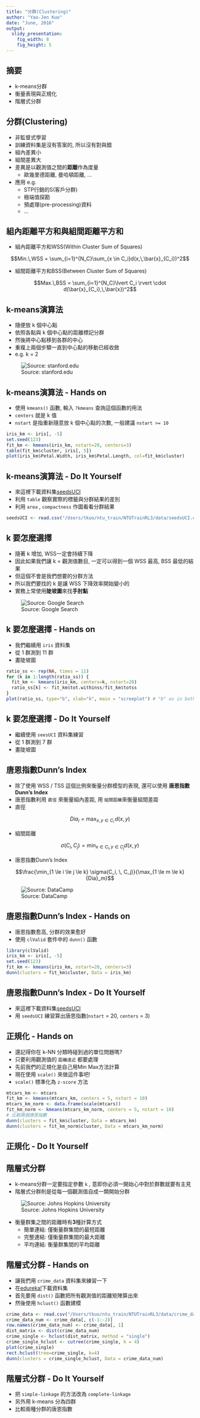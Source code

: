 ```yaml
---
title: "分群(Clustering)"
author: "Yao-Jen Kuo"
date: "June, 2016"
output:
  slidy_presentation:
    fig_width: 8
    fig_height: 5
---
```


## 摘要

* k-means分群
* 衡量表現與正規化
* 階層式分群

## 分群(Clustering)

* 非監督式學習
* 訓練資料集是沒有答案的, 所以沒有對與錯
* 組內差異小
* 組間差異大
* 差異是以觀測值之間的**距離**作為度量
    * 歐幾里德距離, 曼哈頓距離, ...
* 應用 e.g.
    * STP行銷的S(客戶分群)
    * 極端值探勘
    * 預處理(pre-processing)資料
    * ...

## 組內距離平方和與組間距離平方和

* 組內距離平方和WSS(Within Cluster Sum of Squares)

$$Min.\,WSS = \sum_{i=1}^{N_C}\sum_{x \in C_i}d(x,\,\bar{x}_{C_i})^2$$

* 組間距離平方和BSS(Between Cluster Sum of Squares)

$$Max.\,BSS = \sum_{i=1}^{N_C}\lvert C_i \rvert \cdot d(\bar{x}_{C_i},\,\bar{x})^2$$

## k-means演算法

* 隨便放 k 個中心點
* 依照各點與 k 個中心點的距離標記分群
* 然後將中心點移到各群的中心
* 重複上兩個步驟一直到中心點的移動已經收斂
* e.g. k = 2

![Source: stanford.edu](images/kmeansViz.png)

## k-means演算法 - Hands on

* 使用 `kmeans()` 函數, 輸入 `?kmeans` 查詢這個函數的用法
* `centers` 就是 k 值
* `nstart` 是指重新隨意放 k 個中心點的次數, 一般建議 `nstart >= 10`

```r
iris_km <- iris[, -5]
set.seed(123)
fit_km <- kmeans(iris_km, nstart=20, centers=3)
table(fit_km$cluster, iris[, 5])
plot(iris_km$Petal.Width, iris_km$Petal.Length, col=fit_km$cluster)
```

## k-means演算法 - Do It Yourself

* 來這裡下載資料集[seedsUCI](https://archive.ics.uci.edu/ml/datasets/seeds)
* 利用 `table` 觀察實際的標籤與分群結果的差別
* 利用 `area` , `compactness` 作圖看看分群結果

```r
seedsUCI <- read.csv("/Users/tkuo/ntu_train/NTUTrainRL3/data/seedsUCI.csv", header = FALSE, col.names = c("area", "perimeter", "compactness", "length", "width", "asymmetry", "grooveLength", "type"))
```

## k 要怎麼選擇

* 隨著 k 增加, WSS一定會持續下降
* 因此如果我們讓 k = 觀測值數目, 一定可以得到一個 WSS 最高, BSS 最低的結果
* 但這個不會是我們想要的分群方法
* 所以我們要找的 k 是讓 WSS 下降效率開始變小的
* 實務上常使用**陡坡圖**來找**手肘點**

![Source: Google Search](images/screePlot.png)

## k 要怎麼選擇 - Hands on

* 我們繼續用 `iris` 資料集
* 從 1 群測到 11 群
* 畫陡坡圖

```r
ratio_ss <- rep(NA, times = 11)
for (k in 1:length(ratio_ss)) {
  fit_km <- kmeans(iris_km, centers=k, nstart=20)
  ratio_ss[k] <- fit_km$tot.withinss/fit_km$totss
}
plot(ratio_ss, type="b", xlab="k", main = "screeplot") # "b" as in both
```

## k 要怎麼選擇 - Do It Yourself

* 繼續使用 `seesUCI` 資料集練習
* 從 1 群測到 7 群
* 畫陡坡圖

## 唐恩指數Dunn's Index

* 除了使用 WSS / TSS 這個比例來衡量分群模型的表現, 還可以使用 **唐恩指數Dunn's Index**
* 唐恩指數利用 `直徑` 來衡量組內差距, 用 `組間距離`來衡量組間差距
* 直徑

$${Dia}_i = \max_{x,y \in C_i}\,d(x,y)$$

* 組間距離

$$\sigma (C_i,\,C_j) = \min_{x \in C_i, y \in C_j}d(x, \, y)$$

* 唐恩指數Dunn's Index

$$\frac{\min_{1 \le i \le j \le k} \sigma(C_i, \, C_j)}{\max_{1 \le m \le k}{Dia}_m}$$

![Source: DataCamp](images/dunn.png)

## 唐恩指數Dunn's Index - Hands on

* 唐恩指數愈高, 分群的效果愈好
* 使用 `clValid` 套件中的 `dunn()` 函數

```r
library(clValid)
iris_km <- iris[, -5]
set.seed(123)
fit_km <- kmeans(iris_km, nstart=20, centers=3)
dunn(clusters = fit_km$cluster, Data = iris_km)
```

## 唐恩指數Dunn's Index - Do It Yourself

* 來這裡下載資料集[seedsUCI](https://archive.ics.uci.edu/ml/datasets/seeds)
* 用 `seedsUCI` 練習算出唐恩指數(`nstart` = 20, `centers` = 3)

## 正規化 - Hands on

* 還記得你在 k-NN 分類時碰到過的單位問題嗎?
* 只要利用觀測值的 `距離遠近` 都要處理
* 先前我們的正規化是自己用Min Max方法計算
* 現在使用 `scale()` 來做這件事吧!
* `scale()` 標準化為 `z-score` 方法

```r
mtcars_km <- mtcars
fit_km <- kmeans(mtcars_km, centers = 5, nstart = 10)
mtcars_km_norm <- data.frame(scale(mtcars))
fit_km_norm <- kmeans(mtcars_km_norm, centers = 5, nstart = 10)
# 比較兩個唐恩指數
dunn(clusters = fit_km$cluster, Data = mtcars_km)
dunn(clusters = fit_km_norm$cluster, Data = mtcars_km_norm)
```

## 正規化 - Do It Yourself

## 階層式分群

* k-means分群一定要指定參數 `k` , 意即你必須一開始心中對於群數就要有主見
* 階層式分群則是從每一個觀測值自成一類開始分群

![Source: Johns Hopkins University](/images/hclust.png)

* 衡量群集之間的距離時有**3**種計算方式
    * 簡單連結: 僅衡量群集間的最短距離
    * 完整連結: 僅衡量群集間的最大距離
    * 平均連結: 衡量群集間的平均距離

## 階層式分群 - Hands on

* 讓我們用 `crime_data` 資料集來練習一下
* 在[edureka!](http://www.edureka.co/blog/implementing-kmeans-clustering-on-the-crime-dataset/)下載資料集
* 首先要用 `dist()` 函數把所有觀測值的距離矩陣算出來
* 然後使用 `hclust()` 函數建模

```r
crime_data <- read.csv("/Users/tkuo/ntu_train/NTUTrainRL3/data/crime_data.csv")
crime_data_num <- crime_data[, c(-1:-2)]
row.names(crime_data_num) <- crime_data[, 1]
dist_matrix <- dist(crime_data_num)
crime_single <- hclust(dist_matrix, method = "single")
crime_single_hclust <- cutree(crime_single, k = 4)
plot(crime_single)
rect.hclust(tree=crime_single, k=4)
dunn(clusters = crime_single_hclust, Data = crime_data_num)
```

## 階層式分群 - Do It Yourself

* 把 `simple-linkage` 的方法改為 `complete-linkage`
* 另外用 k-means 分為四群
* 比較兩種分群的唐恩指數